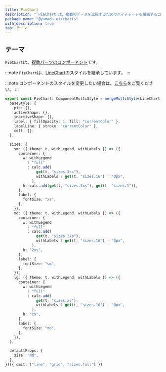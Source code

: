 ```yaml
---
title: PieChart
description: "`PieChart`は、複数のデータを比較するためのパイチャートを描画するコンポーネントです。"
package_name: "@yamada-ui/charts"
with_description: true
tab: テーマ
---
```


## テーマ

`PieChart`は、[複数パーツのコンポーネント](/styled-system/theming/component-styles#複数パーツのコンポーネント)です。

:::note
`PieChart`は、[LineChart](/components/data-display/line-chart)のスタイルを継承しています。
:::

:::note
コンポーネントのスタイルを変更したい場合は、[こちら](/styled-system/theming/customize-theme#コンポーネントのスタイルを変更する)をご覧ください。
:::

```ts
export const PieChart: ComponentMultiStyle = mergeMultiStyle(LineChart, {
  baseStyle: {
    pie: {},
    activeShape: {},
    inactiveShape: {},
    label: { fillOpacity: 1, fill: "currentColor" },
    labelLine: { stroke: "currentColor" },
    cell: {},
  },

  sizes: {
    sm: ({ theme: t, withLegend, withLabels }) => ({
      container: {
        w: withLegend
          ? "full"
          : calc.add(
              get(t, "sizes.3xs"),
              withLabels ? get(t, "sizes.16") : "0px",
            ),
        h: calc.add(get(t, "sizes.3xs"), get(t, "sizes.1")),
      },
      label: {
        fontSize: "xs",
      },
    }),
    md: ({ theme: t, withLegend, withLabels }) => ({
      container: {
        w: withLegend
          ? "full"
          : calc.add(
              get(t, "sizes.2xs"),
              withLabels ? get(t, "sizes.16") : "0px",
            ),
        h: "2xs",
      },
      label: {
        fontSize: "sm",
      },
    }),
    lg: ({ theme: t, withLegend, withLabels }) => ({
      container: {
        w: withLegend
          ? "full"
          : calc.add(
              get(t, "sizes.xs"),
              withLabels ? get(t, "sizes.16") : "0px",
            ),
        h: "xs",
      },
      label: {
        fontSize: "md",
      },
    }),
  },

  defaultProps: {
    size: "md",
  },
})({ omit: ["line", "grid", "sizes.full"] })
```
